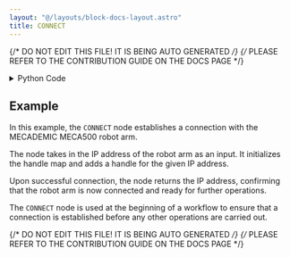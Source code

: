 ```yaml
---
layout: "@/layouts/block-docs-layout.astro"
title: CONNECT
---
```


{/* DO NOT EDIT THIS FILE! IT IS BEING AUTO GENERATED */}
{/* PLEASE REFER TO THE CONTRIBUTION GUIDE ON THE DOCS PAGE */}


<PythonDocsDisplay docstring={docstring} />

<details>
<summary>Python Code</summary>

```python
from flojoy import TextBlob, flojoy
from PYTHON.utils.mecademic_state.mecademic_state import add_handle, init_handle_map


@flojoy(deps={"mecademicpy": "1.4.0"})
def CONNECT(ip_address: str) -> TextBlob:
    """
    The CONNECT node establishes a connection to the Mecademic robot arm via its API.

    Parameters
    ----------
    ip_address : str
        The IP address of the robot arm.

    Returns
    -------
    String
       The IP address of the robot arm.
    """
    init_handle_map(allow_reinit=True)
    add_handle(ip_address)
    return TextBlob(text_blob=ip_address)

```

[Find this Flojoy Block on GitHub](https://github.com/flojoy-ai/blocks/blob/main/blocks/IO/ROBOTICS/ARMS/MECADEMIC/CONNECT/CONNECT.py)

</details>

## Example

<GetHelpWidget />

<AppDisplay app={app} blockName="CONNECT" client:visible />

In this example, the `CONNECT` node establishes a connection with the MECADEMIC MECA500 robot arm. 

The node takes in the IP address of the robot arm as an input. It initializes the handle map and adds a handle for the given IP address. 

Upon successful connection, the node returns the IP address, confirming that the robot arm is now connected and ready for further operations.

The `CONNECT` node is used at the beginning of a workflow to ensure that a connection is established before any other operations are carried out.


{/* DO NOT EDIT THIS FILE! IT IS BEING AUTO GENERATED */}
{/* PLEASE REFER TO THE CONTRIBUTION GUIDE ON THE DOCS PAGE */}

